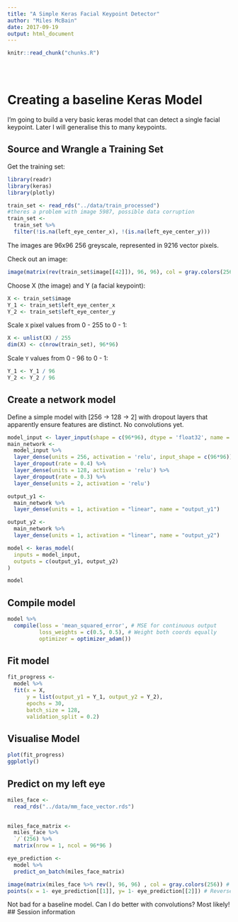 ```yaml
---
title: "A Simple Keras Facial Keypoint Detector"
author: "Miles McBain"
date: 2017-09-19
output: html_document
---
```


<!-- The file analysis/chunks.R contains chunks that define default settings
shared across the workflowr files. -->
```r
knitr::read_chunk("chunks.R")
```

<!-- Update knitr chunk options -->
```r
```

<!-- Insert the date the file was last updated -->
```r
```

<!-- Insert the code version (Git commit SHA1) if Git repository exists and R
 package git2r is installed -->
```r
```

<!-- Add your analysis here -->
# Creating a baseline Keras Model

I'm going to build a very basic keras model that can detect a single facial keypoint. Later I will generalise this to many keypoints.

## Source and Wrangle a Training Set

Get the training set:

```r
library(readr)
library(keras)
library(plotly)

train_set <- read_rds("../data/train_processed")
#theres a problem with image 5987, possible data corruption
train_set <- 
  train_set %>%
  filter(!is.na(left_eye_center_x), !(is.na(left_eye_center_y)))
```

The images are 96x96 256 greyscale, represented in 9216 vector pixels.

Check out an image:
```r
image(matrix(rev(train_set$image[[42]]), 96, 96), col = gray.colors(256))
```


Choose X (the image) and Y (a facial keypoint):

```r
X <- train_set$image
Y_1 <- train_set$left_eye_center_x
Y_2 <- train_set$left_eye_center_y
```

Scale `X` pixel values from 0 - 255 to 0 - 1:

```r
X <- unlist(X) / 255
dim(X) <- c(nrow(train_set), 96*96)
```

Scale `Y` values from 0 - 96 to 0 - 1:

```r
Y_1 <- Y_1 / 96
Y_2 <- Y_2 / 96 
```

## Create a network model

Define a simple model with [256 -> 128 -> 2] with dropout layers that apparently ensure features are distinct. No convolutions yet.

```r
model_input <- layer_input(shape = c(96*96), dtype = 'float32', name = 'image_input')
main_network <- 
  model_input %>%
  layer_dense(units = 256, activation = 'relu', input_shape = c(96*96)) %>%
  layer_dropout(rate = 0.4) %>% 
  layer_dense(units = 128, activation = 'relu') %>%
  layer_dropout(rate = 0.3) %>%
  layer_dense(units = 2, activation = 'relu')

output_y1 <- 
  main_network %>%
  layer_dense(units = 1, activation = "linear", name = "output_y1")

output_y2 <-
  main_network %>%
  layer_dense(units = 1, activation = "linear", name = "output_y2")

model <- keras_model(
  inputs = model_input,
  outputs = c(output_y1, output_y2)
)

model 
```


## Compile model

```r
model %>%
  compile(loss = 'mean_squared_error', # MSE for continuous output
          loss_weights = c(0.5, 0.5), # Weight both coords equally 
          optimizer = optimizer_adam())
```

## Fit model

```r
fit_progress <- 
  model %>%
  fit(x = X,
      y = list(output_y1 = Y_1, output_y2 = Y_2),
      epochs = 30,
      batch_size = 128, 
      validation_split = 0.2)
```

## Visualise Model
```r
plot(fit_progress)
ggplotly()
```

## Predict on my left eye
```r
miles_face <- 
  read_rds("../data/mm_face_vector.rds")
  

miles_face_matrix <-
  miles_face %>%
  `/`(256) %>%
  matrix(nrow = 1, ncol = 96*96 )

eye_prediction <- 
  model %>%
  predict_on_batch(miles_face_matrix)

image(matrix(miles_face %>% rev(), 96, 96) , col = gray.colors(256)) # Have to reverse image for upright viewing
points(x = 1- eye_prediction[[1]], y= 1- eye_prediction[[2]]) # Reversed image -> Take compliement of coord.
```

Not bad for a baseline model. Can I do better with convolutions? Most likely!
## Session information

<!-- Insert the session information into the document -->
```r
```
